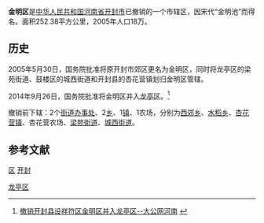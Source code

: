 '''金明区'''是[[中华人民共和国|中华人民共和国]][[河南省|河南省]][[开封市|开封市]]已撤销的一个市辖区，因宋代“金明池”而得名。面积252.38平方公里，2005年人口18万。

==历史==

2005年5月30日，国务院批准将原开封市郊区更名为金明区，同时将龙亭区的梁苑街道、鼓楼区的城西街道和开封县的杏花营镇划归金明区管辖。

2014年9月26日，国务院批准将金明区并入[[龙亭区|龙亭区]]。<ref>[http://zy.takungpao.com/2014/0928/161202.html 撤销开封县设祥符区金明区并入龙亭区--大公网河南] {{webarchive|url=https://web.archive.org/web/20150622032228/http://zy.takungpao.com/2014/0928/161202.html |date=2015-06-22 }}</ref>
 
撤销前下辖：2个[[街道办事处|街道办事处]]、2[[乡|乡]]、1[[镇|镇]]、1农场，分别为[[西郊乡|西郊乡]]、[[水稻乡|水稻乡]]、[[杏花营镇|杏花营镇]]、杏花营农场、[[梁苑街道|梁苑街道]]、[[城西街道|城西街道]]。
 
== 参考文献 ==
{{Wikisourcehas|国务院关于同意河南省调整开封市部分行政区划的批复 (2005年)|国务院关于同意河南省调整开封市部分行政区划的批复 (2014年)}}
{{reflist}}

{{henan-stub}}
{{开封市金明区行政区划}}

[[Category:龙亭区|]]
[[category:开封区县|区]]
[[category:河南市辖区|开封]]